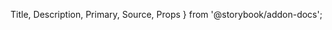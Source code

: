   Title,
  Description,
  Primary,
  Source,
  Props
} from '@storybook/addon-docs';

<Vimeo vimeoId="281513522" />

<br />

<Title />

<Description />

```
import { Grid } from 'wuki';
```

## Component

The ```Text``` component makes it easy to apply a default set of font weights and sizes in your application.

## Component API (props)

<Props />